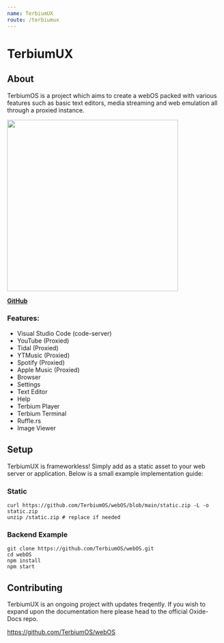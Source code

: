 ```yaml
---
name: TerbiumUX
route: /terbiumux
---
```


# TerbiumUX

## About
TerbiumOS is a project which aims to create a webOS packed with various features such as basic text editors, media streaming and web emulation all through a proxied instance.

<img src="https://raw.githubusercontent.com/QuiteAFancyEmerald/Oxide/master/public/image.png" height="400px"></img>

[**GitHub**](https://github.com/TerbiumOS/webOS)

### Features:
- Visual Studio Code (code-server)
- YouTube (Proxied)
- Tidal (Proxied)
- YTMusic (Proxied)
- Spotify (Proxied)
- Apple Music (Proxied)
- Browser
- Settings
- Text Editor
- Help
- Terbium Player
- Terbium Terminal
- Ruffle.rs 
- Image Viewer

## Setup
TerbiumUX is frameworkless! Simply add as a static asset to your web server or application. Below is a small example implementation guide:

### Static
```
curl https://github.com/TerbiumOS/webOS/blob/main/static.zip -L -o static.zip
unzip /static.zip # replace if needed
```
### Backend Example

```
git clone https://github.com/TerbiumOS/webOS.git
cd webOS
npm install
npm start
```

## Contributing
TerbiumUX is an ongoing project with updates freqently. If you wish to expand upon the documentation here please head to the official Oxide-Docs repo.

<a href="https://github.com/TerbiumOS/webOS">https://github.com/TerbiumOS/webOS</a>
